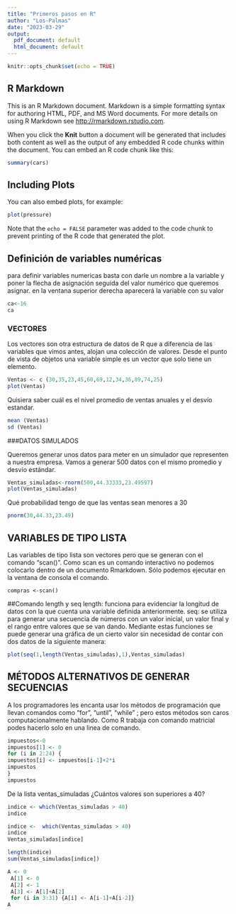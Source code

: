 ---
title: "Primeros pasos en R"
author: "Los-Palmas"
date: "2023-03-29"
output:
  pdf_document: default
  html_document: default
---

```{r setup, include=FALSE}
knitr::opts_chunk$set(echo = TRUE)
```

## R Markdown

This is an R Markdown document. Markdown is a simple formatting syntax for authoring HTML, PDF, and MS Word documents. For more details on using R Markdown see <http://rmarkdown.rstudio.com>.

When you click the **Knit** button a document will be generated that includes both content as well as the output of any embedded R code chunks within the document. You can embed an R code chunk like this:

```{r cars}
summary(cars)
```

## Including Plots

You can also embed plots, for example:

```{r pressure, echo=FALSE}
plot(pressure)
```

Note that the `echo = FALSE` parameter was added to the code chunk to prevent printing of the R code that generated the plot.




## Definición de variables numéricas


para definir variables numericas basta con darle un nombre a la variable y poner la flecha de asignación seguida del valor numérico que queremos asignar. en la ventana superior derecha aparecerá la variable con su valor

```{r}
ca<-16
ca

```


### VECTORES

Los vectores son otra estructura de datos de R que a diferencia de las variables que vimos antes, alojan una colección de valores. Desde el punto de vista de objetos una variable simple es un vector que solo tiene un elemento.
```{r}
Ventas <- c (30,35,23,45,60,69,12,34,36,89,74,25)
plot(Ventas)
```


Quisiera saber cuál es el nivel promedio de ventas anuales y el desvío estandar.

```{r}
mean (Ventas)
sd (Ventas)
```



###DATOS SIMULADOS

Queremos generar unos datos para meter en un simulador que representen a nuestra empresa. Vamos a generar 500 datos con el mismo promedio y desvío estándar.

```{r}
Ventas_simuladas<-rnorm(500,44.33333,23.49597)
plot(Ventas_simuladas)
```


Qué probabilidad tengo de que las ventas sean menores a 30

```{r}
pnorm(30,44.33,23.49)
```

## VARIABLES DE TIPO LISTA
Las variables de tipo lista son vectores pero que se generan con el comando "scan()".
Como scan es un comando interactivo no podemos colocarlo dentro de un documento Rmarkdown. Sólo podemos ejecutar  en la ventana de consola el comando.

    compras <-scan()


##Comando length y seq
length: funciona para evidenciar la longitud de datos con la que cuenta una variable definida anteriormente.
seq: se utiliza para generar una secuencia de números con un valor inicial, un valor final y el rango entre valores que se van dando.
Mediante estas funciones se puede generar una gráfica de un cierto valor sin necesidad de contar con dos datos de la siguiente manera:
```{r}
plot(seq(1,length(Ventas_simuladas),1),Ventas_simuladas)
```

## MÉTODOS ALTERNATIVOS DE GENERAR SECUENCIAS

A los programadores les encanta usar los métodos de programación que llevan comandos como "for", "until", "while" ; pero estos métodos son caros computacionalmente hablando. 
Como R trabaja con comando matricial podes hacerlo solo en una linea de comando.

```{r}
impuestos<-0
impuestos[1] <- 0
for (i in 2:24) {
impuestos[i] <- impuestos[i-1]+2*i
impuestos
}
impuestos
```

De la lista ventas_simuladas ¿Cuántos valores son superiores a 40?
```{r}
indice <- which(Ventas_simuladas > 40)
indice
```

```{r}
indice <-  which(Ventas_simuladas > 40)
indice
Ventas_simuladas[indice]
```


```{r}
length(indice)
sum(Ventas_simuladas[indice])

```
```{r}
A <- 0 
 A[1] <- 0 
 A[2] <- 1
 A[3] <- A[1]+A[2]
 for (i in 3:31) {A[i] <- A[i-1]+A[i-2]}
A
```


